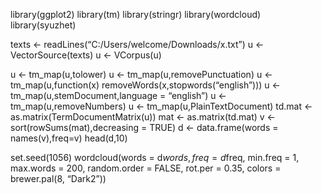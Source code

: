 library(ggplot2)
library(tm)
library(stringr)
library(wordcloud)
library(syuzhet)

texts <- readLines("C:/Users/welcome/Downloads/x.txt")
u <- VectorSource(texts)
u <- VCorpus(u)

u <- tm_map(u,tolower)
u <- tm_map(u,removePunctuation)
u <- tm_map(u,function(x) removeWords(x,stopwords("english")))
u <- tm_map(u,stemDocument,language = "english")
u <- tm_map(u,removeNumbers)
u <- tm_map(u,PlainTextDocument)
td.mat <- as.matrix(TermDocumentMatrix(u))
mat <- as.matrix(td.mat)
v <- sort(rowSums(mat),decreasing = TRUE)
d <- data.frame(words = names(v),freq=v)
head(d,10)

set.seed(1056)
wordcloud(words = d$words, freq = d$freq, min.freq = 1, max.words = 200, random.order = FALSE, rot.per = 0.35, colors = brewer.pal(8, "Dark2"))


